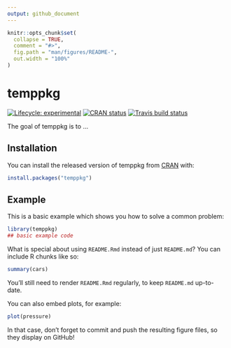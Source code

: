 ```yaml
---
output: github_document
---
```


<!-- README.md is generated from README.Rmd. Please edit that file -->

```r
knitr::opts_chunk$set(
  collapse = TRUE,
  comment = "#>",
  fig.path = "man/figures/README-",
  out.width = "100%"
)
```

# temppkg

<!-- badges: start -->
[![Lifecycle: experimental](https://img.shields.io/badge/lifecycle-experimental-orange.svg)](https://www.tidyverse.org/lifecycle/#experimental)
[![CRAN status](https://www.r-pkg.org/badges/version/temppkg)](https://CRAN.R-project.org/package=temppkg)
[![Travis build status](https://travis-ci.org/ramnathv/temppkg.svg?branch=master)](https://travis-ci.org/ramnathv/temppkg)
<!-- badges: end -->

The goal of temppkg is to ...

## Installation

You can install the released version of temppkg from [CRAN](https://CRAN.R-project.org) with:

``` r
install.packages("temppkg")
```

## Example

This is a basic example which shows you how to solve a common problem:

```r
library(temppkg)
## basic example code
```

What is special about using `README.Rmd` instead of just `README.md`? You can include R chunks like so:

```r
summary(cars)
```

You'll still need to render `README.Rmd` regularly, to keep `README.md` up-to-date.

You can also embed plots, for example:

```r
plot(pressure)
```

In that case, don't forget to commit and push the resulting figure files, so they display on GitHub!
